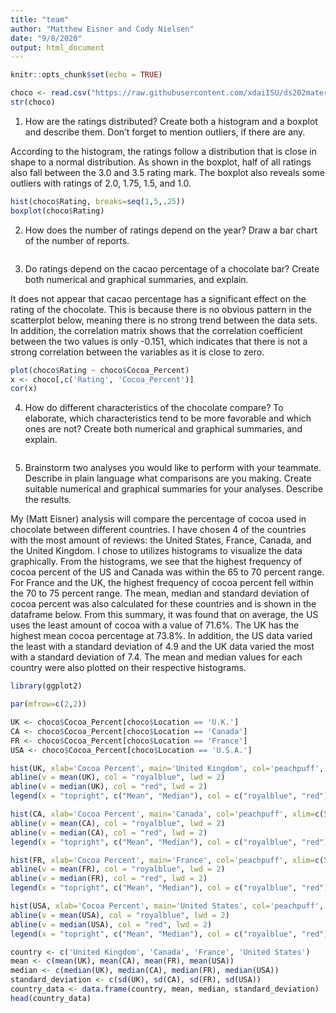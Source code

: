 ```yaml
---
title: "team"
author: "Matthew Eisner and Cody Nielsen"
date: "9/8/2020"
output: html_document
---
```


```r
knitr::opts_chunk$set(echo = TRUE)
```

```r
choco <- read.csv("https://raw.githubusercontent.com/xdaiISU/ds202materials/master/hwlabs/data/choco.csv") 
str(choco)
```

1. How are the ratings distributed? Create both a histogram and a boxplot and describe them. Don’t forget to mention outliers, if there are any.

According to the histogram, the ratings follow a distribution that is close in shape to a normal distribution. As shown in the boxplot, half of all ratings also fall between the 3.0 and 3.5 rating mark. The boxplot also reveals some outliers with ratings of 2.0, 1.75, 1.5, and 1.0.

```r
hist(choco$Rating, breaks=seq(1,5,.25))
boxplot(choco$Rating)
```

2. How does the number of ratings depend on the year? Draw a bar chart of the number of reports.

```r

```

3. Do ratings depend on the cacao percentage of a chocolate bar? Create both numerical and graphical summaries, and explain.

It does not appear that cacao percentage has a significant effect on the rating of the chocolate. This is because there is no obvious pattern in the scatterplot below, meaning there is no strong trend between the data sets. In addition, the correlation matrix shows that the correlation coefficient between the two values is only -0.151, which indicates that there is not a strong correlation between the variables as it is close to zero.

```r
plot(choco$Rating ~ choco$Cocoa_Percent)
x <- choco[,c('Rating', 'Cocoa_Percent')]
cor(x)
```

4. How do different characteristics of the chocolate compare? To elaborate, which characteristics tend to be more favorable and which ones are not? Create both numerical and graphical summaries, and explain.

```r

```

5. Brainstorm two analyses you would like to perform with your teammate. Describe in plain language what comparisons are you making. Create suitable numerical and graphical summaries for your analyses. Describe the results.

My (Matt Eisner) analysis will compare the percentage of cocoa used in chocolate between different countries. I have chosen 4 of the countries with the most amount of reviews: the United States, France, Canada, and the United Kingdom. I chose to utilizes histograms to visualize the data graphically. From the histograms, we see that the highest frequency of cocoa percent of the US and Canada was within the 65 to 70 percent range. For France and the UK, the highest frequency of cocoa percent fell within the 70 to 75 percent range. The mean, median and standard deviation of cocoa percent was also calculated for these countries and is shown in the dataframe below. From this summary, it was found that on average, the US uses the least amount of cocoa with a value of 71.6%. The UK has the highest mean cocoa percentage at 73.8%. In addition, the US data varied the least with a standard deviation of 4.9 and the UK data varied the most with a standard deviation of 7.4. The mean and median values for each country were also plotted on their respective histograms.

```r
library(ggplot2)

par(mfrow=c(2,2))

UK <- choco$Cocoa_Percent[choco$Location == 'U.K.']
CA <- choco$Cocoa_Percent[choco$Location == 'Canada']
FR <- choco$Cocoa_Percent[choco$Location == 'France']
USA <- choco$Cocoa_Percent[choco$Location == 'U.S.A.']

hist(UK, xlab='Cocoa Percent', main='United Kingdom', col='peachpuff', ylim=c(0,60), xlim=c(50,100))
abline(v = mean(UK), col = "royalblue", lwd = 2)
abline(v = median(UK), col = "red", lwd = 2)
legend(x = "topright", c("Mean", "Median"), col = c("royalblue", "red"), lwd = c(2, 2))

hist(CA, xlab='Cocoa Percent', main='Canada', col='peachpuff', xlim=c(50,100))
abline(v = mean(CA), col = "royalblue", lwd = 2)
abline(v = median(CA), col = "red", lwd = 2)
legend(x = "topright", c("Mean", "Median"), col = c("royalblue", "red"), lwd = c(2, 2))

hist(FR, xlab='Cocoa Percent', main='France', col='peachpuff', xlim=c(50,100))
abline(v = mean(FR), col = "royalblue", lwd = 2)
abline(v = median(FR), col = "red", lwd = 2)
legend(x = "topright", c("Mean", "Median"), col = c("royalblue", "red"), lwd = c(2, 2))

hist(USA, xlab='Cocoa Percent', main='United States', col='peachpuff', xlim=c(50,100), ylim=c(0,500))
abline(v = mean(USA), col = "royalblue", lwd = 2)
abline(v = median(USA), col = "red", lwd = 2)
legend(x = "topright", c("Mean", "Median"), col = c("royalblue", "red"), lwd = c(2, 2))

country <- c('United Kingdom', 'Canada', 'France', 'United States')
mean <- c(mean(UK), mean(CA), mean(FR), mean(USA))
median <- c(median(UK), median(CA), median(FR), median(USA))
standard_deviation <- c(sd(UK), sd(CA), sd(FR), sd(USA))
country_data <- data.frame(country, mean, median, standard_deviation)
head(country_data)
```